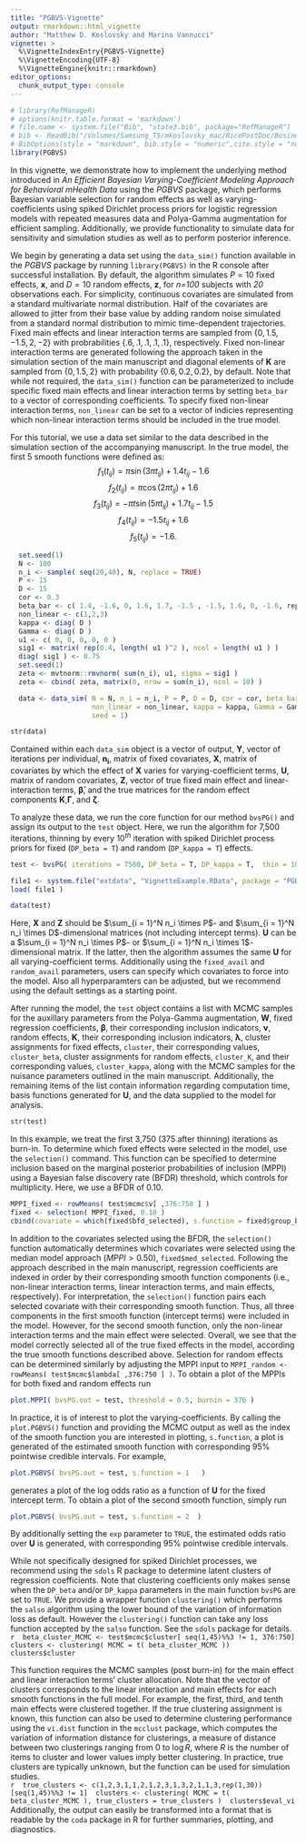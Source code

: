 ```yaml
---
title: "PGBVS-Vignette"
output: rmarkdown::html_vignette
author: "Matthew D. Koslovsky and Marina Vannucci"
vignette: >
  %\VignetteIndexEntry{PGBVS-Vignette}
  %\VignetteEncoding{UTF-8}
  %\VignetteEngine{knitr::rmarkdown}
editor_options: 
  chunk_output_type: console
---
```

```r
# library(RefManageR)
# options(knitr.table.format = 'markdown')
# file.name <- system.file("Bib", "state3.bib", package="RefManageR")
# bib <- ReadBib("/Volumes/Samsung_T5/mkoslovsky_mac/RicePostDoc/Businelle/Writing/state3.bib")
# BibOptions(style = "markdown", bib.style = "numeric",cite.style = "numeric")
library(PGBVS)
```

In this vignette, we demonstrate how to implement the underlying method introduced in *An Efficient Bayesian Varying-Coefficient Modeling Approach for Behavioral mHealth Data* using the *PGBVS* package, which performs Bayesian variable selection for random effects as well as varying-coefficients using spiked Dirichlet process priors for logistic regression models with repeated measures data and Polya-Gamma augmentation for efficient sampling. Additionally, we provide functionality to simulate data for sensitivity and simulation studies as well as to perform posterior inference. 

We begin by generating a data set using the `data_sim()` function available in the *PGBVS* package by running `library(PGBVS)` in the R console after successful installation. By default, the algorithm simulates $P = 10$ fixed effects, $\boldsymbol{x}$, and $D = 10$ random effects, $\boldsymbol{z}$, for *n=100* subjects with *20* observations each. For simplicity, continuous covariates are simulated from a standard multivariate normal distribution. Half of the covariates are allowed to jitter from their base value by adding random noise simulated from a standard normal distribution to mimic time-dependent trajectories. Fixed main effects and linear interaction terms are sampled from $\{0,1.5,-1.5,2,-2\}$ with probrabilities $\{.6,.1,.1,.1,.1\}$, respectively. Fixed non-linear interaction terms are generated following the approach taken in the simulation section of the main manuscript and diagonal elements of $\boldsymbol{K}$ are sampled from $\{0,1.5,2\}$ with probability $\{0.6,0.2,0.2\}$, by default. Note that while not required, the `data_sim()` function can be parameterized to include specific fixed main effects and linear interaction terms by setting `beta_bar` to a vector of corresponding coefficients. To specify fixed non-linear interaction terms, `non_linear` can be set to a vector of indicies representing which non-linear interaction terms should be included in the true model.

For this tutorial, we use a data set similar to the data described in the simulation section of the accompanying manuscript. In the true model, the first 5 smooth functions were defined as:
$$f_1(t_{ij}) = \pi\sin(3\pi t_{ij}) + 1.4t_{ij} - 1.6$$
$$f_2(t_{ij}) = \pi\cos(2\pi t_{ij}) + 1.6$$
$$f_3(t_{ij}) = - \pi t\sin(5\pi t_{ij}) + 1.7t_{ij} - 1.5$$
$$f_4(t_{ij}) =  - 1.5t_{ij} + 1.6$$
$$f_5(t_{ij}) =  - 1.6.$$

```r
  set.seed(1)
  N <- 100
  n_i <- sample( seq(20,40), N, replace = TRUE)
  P <- 15
  D <- 15
  cor <- 0.3
  beta_bar <- c( 1.4, -1.6, 0, 1.6, 1.7, -1.5 , -1.5, 1.6, 0, -1.6, rep( 0, 20) )
  non_linear <- c(1,2,3)
  kappa <- diag( D )
  Gamma <- diag( D )
  u1 <- c( 0, 0, 0, 0, 0 )
  sig1 <- matrix( rep(0.4, length( u1 )^2 ), ncol = length( u1 ) )
  diag( sig1 ) <- 0.75
  set.seed(1)
  zeta <- mvtnorm::rmvnorm( sum(n_i), u1, sigma = sig1 )
  zeta <- cbind( zeta, matrix(0, nrow = sum(n_i), ncol = 10) )

  data <- data_sim( N = N, n_i = n_i, P = P, D = D, cor = cor, beta_bar = beta_bar,
                    non_linear = non_linear, kappa = kappa, Gamma = Gamma, zeta = zeta,
                    seed = 1)
```
```r
str(data)
```

Contained within each `data_sim` object is a vector of output, $\boldsymbol{Y}$, vector of iterations per individual, $\boldsymbol{n_i}$, matrix of fixed covariates, $\boldsymbol{X}$, matrix of covariates by which the effect of $\boldsymbol{X}$ varies for varying-coefficient terms, $\boldsymbol{U}$, matrix of random covariates, $\boldsymbol{Z}$, vector of true fixed main effect and linear-interaction terms, $\boldsymbol{\bar{\beta}}$, and the true matrices for the random effect components $\boldsymbol{K}$,$\boldsymbol{\Gamma}$, and $\boldsymbol{\zeta}$. 

To analyze these data, we run the core function for our method `bvsPG()` and assign its output to the `test` object. Here, we run the algorithm for 7,500 iterations, thinning by every $10^{th}$ iteration with spiked Dirichlet process priors for fixed (`DP_beta = T`) and random (`DP_kappa = T`) effects. 
```r
test <- bvsPG( iterations = 7500, DP_beta = T, DP_kappa = T,  thin = 10,  Y = data$Y, n_i = data$n_i, Z = data$Z, X = data$X , U = data$U , seed = 1)
```
 ```r
 file1 <- system.file("extdata", "VignetteExample.RData", package = "PGBVS")
 load( file1 )
 ```
```r
data(test) 
```

Here, $\boldsymbol{X}$ and $\boldsymbol{Z}$ should be $\sum_{i = 1}^N n_i \times P$- and $\sum_{i = 1}^N n_i \times D$-dimensional matrices (not including intercept terms). $\boldsymbol{U}$ can be a $\sum_{i = 1}^N n_i \times P$- or $\sum_{i = 1}^N n_i \times 1$-dimensional matrix. If the latter, then the algorithm assumes the same $\boldsymbol{U}$ for all varying-coefficient terms. Additionally using the `fixed_avail` and `random_avail` parameters, users can specify which covariates to force into the model. Also all hyperparamters can be adjusted, but we recommend using the default settings as a starting point. 

After running the model, the `test` object contains a list with MCMC samples for the auxillary parameters from the Polya-Gamma augmentation, $\boldsymbol{W}$, fixed regression coefficients, $\boldsymbol{\beta}$, their corresponding inclusion indicators, $\boldsymbol{\nu}$, random effects, $\boldsymbol{K}$, their corresponding inclusion indicators, $\boldsymbol{\lambda}$, cluster assignments for fixed effects, `cluster`, their corresponding values, `cluster_beta`, cluster assignments for random effects, `cluster_K`, and their corresponding values, `cluster_kappa`, along with the MCMC samples for the nuisance parameters outlined in the main manuscript. Additionally, the remaining items of the list contain information regarding computation time, basis functions generated for $\boldsymbol{U}$, and the data supplied to the model for analysis. 
```r
str(test)
```
In this example, we treat the first 3,750 (375 after thinning) iterations as burn-in. To determine which fixed effects were selected in the model, use the `selection()` command. This function can be specified to determine inclusion based on the marginal posterior probabilities of inclusion (MPPI) using a Bayesian false discovery rate (BFDR) threshold, which controls for multiplicity. Here, we use a BFDR of 0.10.  
```r
MPPI_fixed <- rowMeans( test$mcmc$v[ ,376:750 ] )
fixed <- selection( MPPI_fixed, 0.10 ) 
cbind(covariate = which(fixed$bfd_selected), s.function = fixed$group_bfd)
```

In addition to the covariates selected using the BFDR, the `selection()` function automatically determines which covariates were selected using the median model approach $(MPPI > 0.50)$, `fixed$med_selected`. Following the approach described in the main manuscript, regression coefficients are indexed in order by their corresponding smooth function components (i.e., non-linear interaction terms, linear interaction terms, and main effects, respectively). For interpretation, the `selection()` function pairs each selected covariate with their corresponding smooth function. Thus, all three components in the first smooth function (intercept terms) were included in the model. However, for the second smooth function, only the non-linear interaction terms and the main effect were selected. 
Overall, we see that the model correctly selected all of the true fixed effects in the model, according the true smooth functions described above. Selection for random effects can be determined similarly by adjusting the MPPI input to `MPPI_random <- rowMeans( test$mcmc$lambda[ ,376:750 ] )`.  To obtain a plot of the MPPIs for both fixed and random effects run
```r
plot.MPPI( bvsPG.out = test, threshold = 0.5, burnin = 376 )
```

In practice, it is of interest to plot the varying-coefficients. By calling the `plot.PGBVS()` function and providing the MCMC output as well as the index of the smooth function you are interested in plotting, `s.function`, a plot is generated of the estimated smooth function with corresponding 95% pointwise credible intervals. For example, 
```r
plot.PGBVS( bvsPG.out = test, s.function = 1   )
```

generates a plot of the log odds ratio as a function of $\boldsymbol{U}$ for the fixed intercept term. To obtain a plot of the second smooth function, simply run 
```r
plot.PGBVS( bvsPG.out = test, s.function = 2  )
```

By additionally setting the `exp` parameter to `TRUE`, the estimated odds ratio over $\boldsymbol{U}$ is generated, with corresponding 95% pointwise credible intervals.

While not specifically designed for spiked Dirichlet processes, we recommend using the `sdols` R package to determine latent clusters of regression coefficients. Note that clustering coefficients only makes sense when the `DP_beta` and/or `DP_kappa` parameters in the main function `bvsPG` are set to `TRUE`. We provide a wrapper function `clustering()` which performs the `salso` algorithm using the lower bound of the variation of information loss as default. However the `clustering()` function can take any loss function accepted by the `salso` function. See the `sdols` package for details. 
 ```r
 beta_cluster_MCMC <- test$mcmc$cluster[ seq(1,45)%%3 != 1, 376:750]
 clusters <- clustering( MCMC = t( beta_cluster_MCMC ))
 clusters$cluster
 ```

This function requires the MCMC samples (post burn-in) for the main effect and linear interaction terms' cluster allocation. Note that the vector of clusters corresponds to the linear interaction and main effects for each smooth functions in the full model. For example, the first, third, and tenth main effects were clustered together. If the true clustering assignment is known, this function can also be used to determine clustering performance using the `vi.dist` function in the `mcclust` package, which computes the variation of information distance for clusterings, a measure of distance between two clusterings ranging from $0$ to $\log R$, where $R$ is the number of items to cluster and lower values imply better clustering. In practice, true clusters are typically unknown, but the function can be used for simulation studies.  
 ```r
 true_clusters <- c(1,2,3,1,1,2,1,2,3,1,3,2,1,1,3,rep(1,30))[seq(1,45)%%3 != 1]
 clusters <- clustering( MCMC = t( beta_cluster_MCMC ), true_clusters = true_clusters )
 clusters$eval_vi
 ```
Additionally, the output can easily be transformed into a format that is readable by the `coda` package in R for further summaries, plotting, and diagnostics. 

